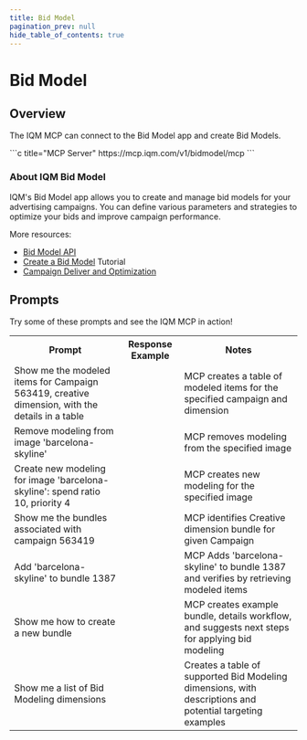 ```yaml
---
title: Bid Model
pagination_prev: null
hide_table_of_contents: true
---
```



# Bid Model 

## Overview 

The IQM MCP can connect to the Bid Model app and create Bid Models.

<div class="smallTable">
```c title="MCP Server"
https://mcp.iqm.com/v1/bidmodel/mcp
```
</div>

### About IQM Bid Model 

IQM's Bid Model app allows you to create and manage bid models for your advertising campaigns. You can define various parameters and strategies to optimize your bids and improve campaign performance.

More resources:
* [Bid Model API](/Guidelines/Bid-Model-API-Guidelines/)
* [Create a Bid Model](/Tutorials/Create-a-Bid-Model/) Tutorial
* [Campaign Deliver and Optimization<ExternalLink />](https://help.iqm.com/en/collections/3156335-campaign-delivery-and-optimization)


## Prompts 

Try some of these prompts and see the IQM MCP in action!

<table className='mcpTable' style={{maxWidth: "fit-content"}}>
<th style={{ minWidth: "300px"}}>Prompt</th>
<th>Response Example</th>
<th>Notes</th>
<tr>
  <td>Show me the modeled items for Campaign 563419, creative dimension, with the details in a table</td>
    <td><ImageLightbox
      thumb={ModeledItems}
      full={ModeledItems}
      alt="MCP Modeled Items"
      size={200}         
      radius={8}     
    /></td>
  <td>MCP creates a table of modeled items for the specified campaign and dimension</td>
</tr>
<tr>
  <td>Remove modeling from image 'barcelona-skyline'</td>
    <td><ImageLightbox
      thumb={RemoveModeling}
      full={RemoveModeling}
      alt="MCP Remove Modeling"
      size={200}         
      radius={8}     
    /></td>
  <td>MCP removes modeling from the specified image</td>
</tr>
<tr>
  <td>Create new modeling for image 'barcelona-skyline': spend ratio 10, priority 4</td>
    <td><ImageLightbox
      thumb={CreateModeling}
      full={CreateModeling}
      alt="MCP Create Modeling"
      size={200}         
      radius={8}     
    /></td>
  <td>MCP creates new modeling for the specified image</td>
</tr>
<tr>
  <td>Show me the bundles associated with campaign 563419</td>
  <td><ImageLightbox
      thumb={BundleDetails1}
      full={BundleDetails1}
      alt="MCP Bundle Details"
      size={150}         
      radius={8}     
    /><ImageLightbox
      thumb={BundleDetails}
      full={BundleDetails}
      alt="MCP Bundle Details 1"
      size={150}         
      radius={8}     
    /></td>
  <td>MCP identifies Creative dimension bundle for given Campaign</td>
</tr>
<tr>
  <td>Add 'barcelona-skyline' to bundle 1387</td>
    <td><ImageLightbox
      thumb={BundleUpdate}
      full={BundleUpdate}
      alt="MCP Bundle Update"
      size={200}         
      radius={8}     
    /></td>
  <td>MCP Adds 'barcelona-skyline' to bundle 1387 and verifies by retrieving modeled items</td>
</tr>
<tr>
  <td>Show me how to create a new bundle</td>
    <td><ImageLightbox
      thumb={CreateBundle}
      full={CreateBundle}
      alt="MCP Create Bundle"
      size={150}         
      radius={8}     
    /><ImageLightbox
      thumb={CreateBundle1}
      full={CreateBundle1}
      alt="MCP Create Bundle 1"
      size={150}         
      radius={8}     
    /></td>
  <td>MCP creates example bundle, details workflow, and suggests next steps for applying bid modeling</td>
</tr>
<tr>
  <td>Show me a list of Bid Modeling dimensions</td>
    <td><ImageLightbox
      thumb={Dimensions}
      full={Dimensions}
      alt="MCP Bid Modeling Dimensions"
      size={200}         
      radius={8}     
    /></td>
  <td>Creates a table of supported Bid Modeling dimensions, with descriptions and potential targeting examples</td>
</tr>
</table>